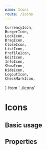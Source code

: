 ```yaml
---
name: Icons
route: /icons
---
```


    CurrencyIcon,
    BurgerIcon,
    LockIcon,
    DragIcon,
    CloseIcon,
    ListIcon,
    ProfileIcon,
    EditIcon,
    InfoIcon,
    ShowIcon,
    HideIcon,
    LogoutIcon,
    CheckMarkIcon,
} from '../icons'


# Icons

## Basic usage

<Playground>
  <div>
    <CurrencyIcon type="primary" />
    <BurgerIcon type="primary" />
    <LockIcon type="primary" />
    <DragIcon type="primary" />
    <CloseIcon type="primary" />
    <CheckMarkIcon type="primary" />
    <ListIcon type="primary" />
    <ProfileIcon type="primary" />
    <EditIcon type="primary" />
    <InfoIcon type="primary" />
    <ShowIcon type="primary" />
    <HideIcon type="primary" />
    <LogoutIcon type="primary" />
  </div>
  <div>
    <CurrencyIcon type="secondary" />
    <BurgerIcon type="secondary" />
    <LockIcon type="secondary" />
    <DragIcon type="secondary" />
    <CloseIcon type="secondary" />
    <CheckMarkIcon type="secondary" />
    <ListIcon type="secondary" />
    <ProfileIcon type="secondary" />
    <EditIcon type="secondary" />
    <InfoIcon type="secondary" />
    <ShowIcon type="secondary" />
    <HideIcon type="secondary" />
    <LogoutIcon type="secondary" />
  </div>
  <div>
    <CurrencyIcon type="error" />
    <BurgerIcon type="error" />
    <LockIcon type="error" />
    <DragIcon type="error" />
    <CloseIcon type="error" />
    <CheckMarkIcon type="error" />
    <ListIcon type="error" />
    <ProfileIcon type="error" />
    <EditIcon type="error" />
    <InfoIcon type="error" />
    <ShowIcon type="error" />
    <HideIcon type="error" />
    <LogoutIcon type="error" />
  </div>
  <div>
    <CurrencyIcon type="success" />
    <BurgerIcon type="success" />
    <LockIcon type="success" />
    <DragIcon type="success" />
    <CloseIcon type="success" />
    <CheckMarkIcon type="success" />
    <ListIcon type="success" />
    <ProfileIcon type="success" />
    <EditIcon type="success" />
    <InfoIcon type="success" />
    <ShowIcon type="success" />
    <HideIcon type="success" />
    <LogoutIcon type="success" />
  </div>
</Playground>

## Properties

<Props of={CheckMarkIcon} />
